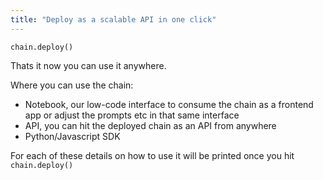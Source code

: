```yaml
---
title: "Deploy as a scalable API in one click"
---
```

```
chain.deploy()
```
Thats it now you can use it anywhere.

Where you can use the chain:
- Notebook, our low-code interface to consume the chain as a frontend app or adjust the prompts etc in that same interface
- API, you can hit the deployed chain as an API from anywhere
- Python/Javascript SDK

For each of these details on how to use it will be printed once you hit `chain.deploy()`